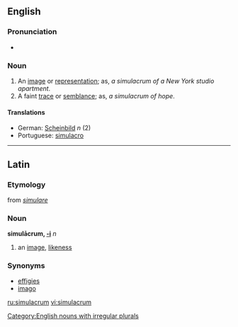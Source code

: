 ==English==
===Pronunciation===
*{{IPA|/ˌsimjəˈleɪcrəm/}}

===Noun===

{{en-noun|simulacr|a}}

#An [[image]] or [[representation]]; as, ''a simulacrum of a New York studio apartment''.
#A faint [[trace]] or [[semblance]]; as, ''a simulacrum of hope''.

====Translations====
*German: [[Scheinbild]] ''n'' (2)
*Portuguese: [[simulacro]] {{m}}

----

==Latin==
===Etymology===
from ''[[simulare]]''

===Noun===
'''simulācrum, [[Wiktionary Appendix:Latin second declension|-i]]''' ''n''

#an [[image]], [[likeness]]

===Synonyms===
*[[effigies]]
*[[imago]]

[[Category:English nouns with irregular plurals]]

[[ru:simulacrum]]
[[vi:simulacrum]]